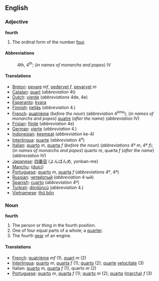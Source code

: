 ==English==

===Adjective===
'''fourth'''
# The ordinal form of the number [[four]].

====Abbreviations====
:4th, 4<sup>th</sup>; (''in names of monarchs and popes'') IV

====Translations====

*[[Breton]]: [[pevare]] ''mf'', [[pedervet]] ''f'', [[pevarvet]] ''m''
*[[Catalan]]: [[quart]] (''abbreviation'' 4t)
*[[Dutch]]: [[vierde]] (''abbreviations'' 4de, 4e)
*[[Esperanto]]: [[kvara]]
*[[Finnish]]: [[neljäs]] (''abbreviation'' 4.)
*[[French]]: [[quatrième]] (''before the noun'') (''abbreviation'' 4<sup>ème</sup>); (''in names of monarchs and popes'') [[quatre]] (''after the name'') (''abbreviation'' IV) 
*[[Frisian]]: [[fjirde]] (''abbreviation'' 4e)
*[[German]]: [[vierte]] (''abbreviation'' 4.)
*[[Indonesian]]: [[keempat]] (''abbreviation'' ke-4)
*[[Interlingua]]: [[quarte]] (''abbreviation'' 4<sup>e</sup>)
*[[Italian]]: [[quarto]] ''m'', [[quarta]] ''f'' (''before the noun'') (''abbreviations'' 4º ''m'', 4ª ''f''); (''in names of monarchs and popes'') quarto ''m'', quarta ''f'' (''after the name'') (''abbreviation'' IV)
*[[Japanese]]: [[四番目]] (よんばんめ, yonban-me)
*[[Manchu]]: ([[duici]])
*[[Portuguese]]: [[quarto]] ''m'', [[quarta]] ''f'' (''abbreviations'' 4º, 4ª)
*[[Russian]]: [[четвёртый]] (''abbreviation'' 4-ый)
*[[Spanish]]: [[cuarto]] (''abbreviation'' 4º)
*[[Turkish]]: [[dördüncü]] (''abbreviation'' 4.)
*[[Vietnamese]]: [[thứ bốn]]

===Noun===
'''fourth'''
#The person or thing in the fourth position.
#One of four equal parts of a whole; a [[quarter]].
#The fourth [[gear]] of an engine.

====Translations====

*[[French]]: [[quatrième]] ''mf'' (1), [[quart]] ''m'' (2)
*[[Interlingua]]: [[quarto]] ''m'', [[quarta]] ''f'' (1); [[quarto]] (2); [[quarte]] [[velocitate]] (3)
* Italian: [[quarto]] ''m'', [[quarta]] ''f'' (1), quarto ''m'' (2)
*[[Portuguese]]: [[quarto]] ''m'', [[quarta]] ''f'' (1); [[quarto]] ''m'' (2); [[quarta]] ([[marcha]]) ''f'' (3)